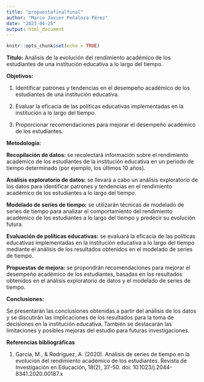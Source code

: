 ```yaml
---
title: "propuestafinalfinal"
author: "Marco Javier Peñaloza Pérez"
date: "2023-04-25"
output: html_document
---
```


```r
knitr::opts_chunk$set(echo = TRUE)
```

**Título:** Análisis de la evolución del rendimiento académico de los estudiantes de una institución educativa a lo largo del tiempo.

**Objetivos:**

1. Identificar patrones y tendencias en el desempeño académico de los estudiantes de una institución educativa.

2. Evaluar la eficacia de las políticas educativas implementadas en la institución a lo largo del tiempo.

3. Proporcionar recomendaciones para mejorar el desempeño académico de los estudiantes.

**Metodología:**

**Recopilación de datos:** se recolectará información sobre el rendimiento académico de los estudiantes de la institución educativa en un periodo de tiempo determinado (por ejemplo, los últimos 10 años).

**Análisis exploratorio de datos:** se llevará a cabo un análisis exploratorio de los datos para identificar patrones y tendencias en el rendimiento académico de los estudiantes a lo largo del tiempo.

**Modelado de series de tiempo:** se utilizarán técnicas de modelado de series de tiempo para analizar el comportamiento del rendimiento académico de los estudiantes a lo largo del tiempo y predecir su evolución futura.

**Evaluación de políticas educativas:** se evaluará la eficacia de las políticas educativas implementadas en la institución educativa a lo largo del tiempo mediante el análisis de los resultados obtenidos en el modelado de series de tiempo.

**Propuestas de mejora:** se propondrán recomendaciones para mejorar el desempeño académico de los estudiantes, basadas en los resultados obtenidos en el análisis exploratorio de datos y el modelado de series de tiempo.

**Conclusiones:**

Se presentarán las conclusiones obtenidas a partir del análisis de los datos y se discutirán las implicaciones de los resultados para la toma de decisiones en la institución educativa. También se destacarán las limitaciones y posibles mejoras del estudio para futuras investigaciones.

**Referencias bibliográficas**

1. García, M., & Rodríguez, A. (2020). Análisis de series de tiempo en la evolución del rendimiento académico de los estudiantes. Revista de Investigación en Educación, 18(2), 37-50. doi: 10.1023/j.2044-8341.2020.00187.x
